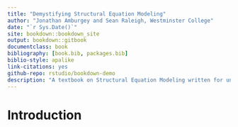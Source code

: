 ```yaml
--- 
title: "Demystifying Structural Equation Modeling"
author: "Jonathan Amburgey and Sean Raleigh, Westminster College"
date: "`r Sys.Date()`"
site: bookdown::bookdown_site
output: bookdown::gitbook
documentclass: book
bibliography: [book.bib, packages.bib]
biblio-style: apalike
link-citations: yes
github-repo: rstudio/bookdown-demo
description: "A textbook on Structural Equation Modeling written for undergraduates with minimal statistics prerequisites."
---
```


# Introduction {-}

